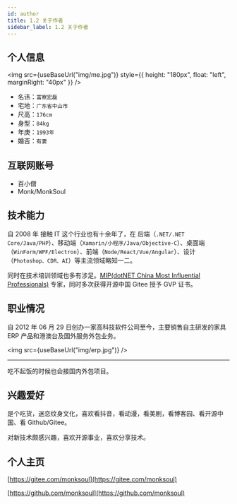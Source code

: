 ```yaml
---
id: author
title: 1.2 关于作者
sidebar_label: 1.2 关于作者
---
```



## 个人信息

<img
  src={useBaseUrl("img/me.jpg")}
  style={{ height: "180px", float: "left", marginRight: "40px" }}
/>

<div>

- 名讳：`富察宏磊`
- 宅地：`广东省中山市`
- 尺高：`176cm`
- 身型：`84kg`
- 年庚：`1993年`
- 婚否：`有妻`

</div>

## 互联网账号

- 百小僧
- Monk/MonkSoul

## 技术能力

自 2008 年 接触 IT 这个行业也有十余年了，在 后端（`.NET/.NET Core/Java/PHP`）、移动端（`Xamarin/小程序/Java/Objective-C`）、桌面端（`WinForm/WPF/Electron`）、前端（`Node/React/Vue/Angular`）、设计（`Photoshop、CDR、AI`）等主流领域略知一二。

同时在技术培训领域也多有涉足。[MIP(dotNET China Most Influential Professionals)](https://www.chinadot.net/) 专家，同时多次获得开源中国 Gitee 授予 GVP 证书。

## 职业情况

自 2012 年 06 月 29 日创办一家高科技软件公司至今，主要销售自主研发的家具 ERP 产品和港澳台及国外服务外包业务。

<img src={useBaseUrl("img/erp.jpg")} />

---

吃不起饭的时候也会接国内外包项目。

## 兴趣爱好

是个吃货，迷恋纹身文化，喜欢看抖音，看动漫，看美剧，看博客园、看开源中国、看 Github/Gitee。

对新技术颇感兴趣，喜欢开源事业，喜欢分享技术。

## 个人主页

[https://gitee.com/monksoul](https://gitee.com/monksoul)

[https://github.com/monksoul](https://github.com/monksoul)
